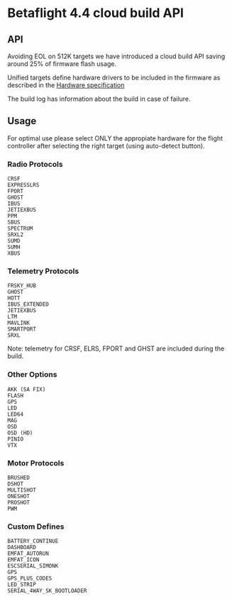 # Betaflight 4.4 cloud build API

## API

Avoiding EOL on 512K targets we have introduced a cloud build API saving around 25% of firmware flash usage.

Unified targets define hardware drivers to be included in the firmware as described in the [Hardware specification](../manufacturer/Manufacturer%20Design%20Guidelines.md#42-definitions-for-unified-targets)

The build log has information about the build in case of failure.

## Usage

For optimal use please select ONLY the appropiate hardware for the flight controller after selecting the right target (using auto-detect button).

### Radio Protocols

    CRSF
    EXPRESSLRS
    FPORT
    GHOST
    IBUS
    JETIEXBUS
    PPM
    SBUS
    SPECTRUM
    SRXL2
    SUMD
    SUMH
    XBUS

### Telemetry Protocols

    FRSKY_HUB
    GHOST
    HOTT
    IBUS_EXTENDED
    JETIEXBUS
    LTM
    MAVLINK
    SMARTPORT
    SRXL

Note: telemetry for CRSF, ELRS, FPORT and GHST are included during the build.

### Other Options

    AKK (SA FIX)
    FLASH
    GPS
    LED
    LED64
    MAG
    OSD
    OSD (HD)
    PINIO
    VTX

### Motor Protocols

    BRUSHED
    DSHOT
    MULTISHOT
    ONESHOT
    PROSHOT
    PWM

### Custom Defines

    BATTERY_CONTINUE
    DASHBOARD
    EMFAT_AUTORUN
    EMFAT_ICON
    ESCSERIAL_SIMONK
    GPS
    GPS_PLUS_CODES
    LED_STRIP
    SERIAL_4WAY_SK_BOOTLOADER
